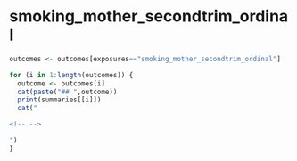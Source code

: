 
# smoking_mother_secondtrim_ordinal
```r
outcomes <- outcomes[exposures=="smoking_mother_secondtrim_ordinal"]

for (i in 1:length(outcomes)) {
  outcome <- outcomes[i]
  cat(paste("## ",outcome))
  print(summaries[[i]])
  cat("

<!-- -->

")
}

```

